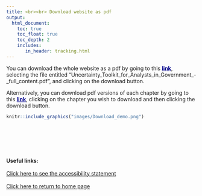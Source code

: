 ```yaml
---
title: <br><br> Download website as pdf
output:
  html_document:
    toc: true
    toc_float: true
    toc_depth: 2
    includes:
       in_header: tracking.html
---
```


<style type="text/css">

.footer{
  position: relative; 
  margin-top: 100px; 
  height = 100px; 
  width: 100%;
  text-align: left
}

.title{
padding-top: 50px;
}
.
</style>
You can download the whole website as a pdf by going to this <a href="https://github.com/AnalystsUncertaintyToolkit/UncertaintyWeb/tree/master/PDF_chapters" style="color: DARKBLUE;"> <b>link</b></a>, selecting the file entitled "Uncertainty_Toolkit_for_Analysts_in_Government_-_full_content.pdf", and clicking on the download button.



Alternatively, you can download pdf versions of each chapter by going to this <a href="https://github.com/AnalystsUncertaintyToolkit/UncertaintyWeb/tree/master/PDF_chapters" style="color: DARKBLUE;"> <b>link</b></a>, clicking on the chapter you wish to download and then clicking the download button.

```r

knitr::include_graphics("images/Download_demo.png")

```


<div class="footer">
<b>Useful links:</b>
<br><br>
<a href="accessibility.html">Click here to see the accessibility statement</a>
<br><br>
<a href="index.html">Click here to return to home page</a>
</div>